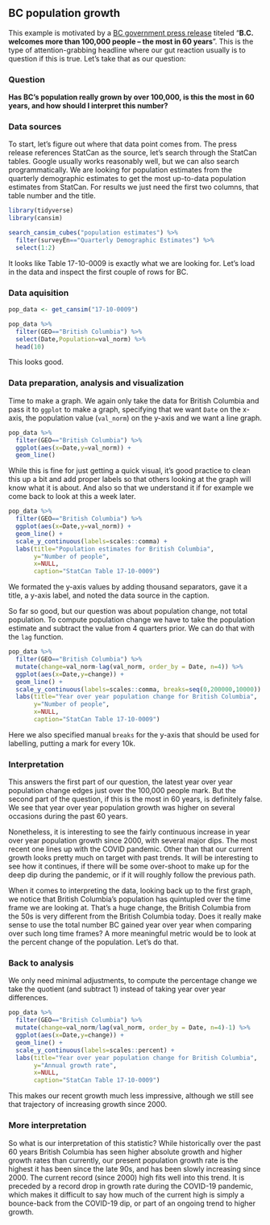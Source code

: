## BC population growth

This example is motivated by a [BC government press release](https://news.gov.bc.ca/releases/2022PREM0019-000505) titeled "**B.C. welcomes more than 100,000 people -- the most in 60 years**". This is the type of attention-grabbing headline where our gut reaction usually is to question if this is true. Let's take that as our question:

### Question

**Has BC's population really grown by over 100,000, is this the most in 60 years, and how should I interpret this number?**

### Data sources

To start, let's figure out where that data point comes from. The press release references StatCan as the source, let's search through the StatCan tables. Google usually works reasonably well, but we can also search programmatically. We are looking for population estimates from the quarterly demographic estimates to get the most up-to-data population estimates from StatCan. For results we just need the first two columns, that table number and the title.

```r
library(tidyverse)
library(cansim)

search_cansim_cubes("population estimates") %>%
  filter(surveyEn=="Quarterly Demographic Estimates") %>%
  select(1:2)
```

It looks like Table 17-10-0009 is exactly what we are looking for. Let's load in the data and inspect the first couple of rows for BC.

### Data aquisition

```r
pop_data <- get_cansim("17-10-0009") 

pop_data %>%
  filter(GEO=="British Columbia") %>% 
  select(Date,Population=val_norm) %>%
  head(10)
```

This looks good.

### Data preparation, analysis and visualization

Time to make a graph. We again only take the data for British Columbia and pass it to `ggplot` to make a graph, specifying that we want `Date` on the x-axis, the population value (`val_norm`) on the y-axis and we want a line graph.

```r
pop_data %>% 
  filter(GEO=="British Columbia") %>%
  ggplot(aes(x=Date,y=val_norm)) +
  geom_line()
```

While this is fine for just getting a quick visual, it's good practice to clean this up a bit and add proper labels so that others looking at the graph will know what it is about. And also so that we understand it if for example we come back to look at this a week later.

```r
pop_data %>% 
  filter(GEO=="British Columbia") %>%
  ggplot(aes(x=Date,y=val_norm)) +
  geom_line() +
  scale_y_continuous(labels=scales::comma) +
  labs(title="Population estimates for British Columbia",
       y="Number of people",
       x=NULL,
       caption="StatCan Table 17-10-0009")
```

We formated the y-axis values by adding thousand separators, gave it a title, a y-axis label, and noted the data source in the caption.

So far so good, but our question was about population change, not total population. To compute population change we have to take the population estimate and subtract the value from 4 quarters prior. We can do that with the `lag` function.

```r
pop_data %>% 
  filter(GEO=="British Columbia") %>%
  mutate(change=val_norm-lag(val_norm, order_by = Date, n=4)) %>%
  ggplot(aes(x=Date,y=change)) +
  geom_line() +
  scale_y_continuous(labels=scales::comma, breaks=seq(0,200000,10000)) +
  labs(title="Year over year population change for British Columbia",
       y="Number of people",
       x=NULL,
       caption="StatCan Table 17-10-0009")
```

Here we also specified manual `breaks` for the y-axis that should be used for labelling, putting a mark for every 10k.

### Interpretation

This answers the first part of our question, the latest year over year population change edges just over the 100,000 people mark. But the second part of the question, if this is the most in 60 years, is definitely false. We see that year over year population growth was higher on several occasions during the past 60 years.

Nonetheless, it is interesting to see the fairly continuous increase in year over year population growth since 2000, with several major dips. The most recent one lines up with the COVID pandemic. Other than that our current growth looks pretty much on target with past trends. It will be interesting to see how it continues, if there will be some over-shoot to make up for the deep dip during the pandemic, or if it will roughly follow the previous path.

When it comes to interpreting the data, looking back up to the first graph, we notice that British Columbia's population has quintupled over the time frame we are looking at. That's a huge change, the British Columbia from the 50s is very different from the British Columbia today. Does it really make sense to use the total number BC gained year over year when comparing over such long time frames? A more meaningful metric would be to look at the percent change of the population. Let's do that.

### Back to analysis

We only need minimal adjustments, to compute the percentage change we take the quotient (and subtract 1) instead of taking year over year differences.

```r
pop_data %>% 
  filter(GEO=="British Columbia") %>%
  mutate(change=val_norm/lag(val_norm, order_by = Date, n=4)-1) %>%
  ggplot(aes(x=Date,y=change)) +
  geom_line() +
  scale_y_continuous(labels=scales::percent) +
  labs(title="Year over year population change for British Columbia",
       y="Annual growth rate",
       x=NULL,
       caption="StatCan Table 17-10-0009")
```

This makes our recent growth much less impressive, although we still see that trajectory of increasing growth since 2000.

### More interpretation

So what is our interpretation of this statistic? While historically over the past 60 years British Columbia has seen higher absolute growth and higher growth rates than currently, our present population growth rate is the highest it has been since the late 90s, and has been slowly increasing since 2000. The current record (since 2000) high fits well into this trend. It is preceded by a record drop in growth rate during the COVID-19 pandemic, which makes it difficult to say how much of the current high is simply a bounce-back from the COVID-19 dip, or part of an ongoing trend to higher growth.
